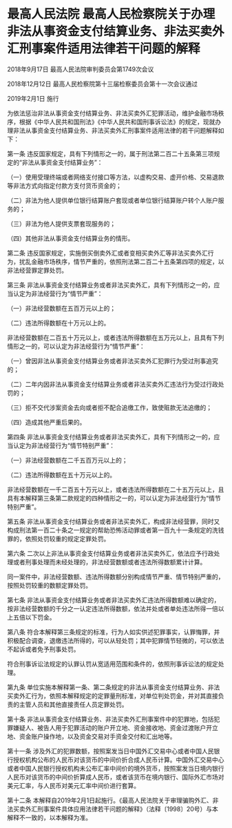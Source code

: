 # 最高人民法院 最高人民检察院关于办理非法从事资金支付结算业务、非法买卖外汇刑事案件适用法律若干问题的解释

2018年9月17日 最高人民法院审判委员会第1749次会议

2018年12月12日 最高人民检察院第十三届检察委员会第十一次会议通过

2019年2月1日 施行

  

为依法惩治非法从事资金支付结算业务、非法买卖外汇犯罪活动，维护金融市场秩序，根据《中华人民共和国刑法》《中华人民共和国刑事诉讼法》的规定，现就办理非法从事资金支付结算业务、非法买卖外汇刑事案件适用法律的若干问题解释如下：

第一条 违反国家规定，具有下列情形之一的，属于刑法第二百二十五条第三项规定的“非法从事资金支付结算业务”：

（一）使用受理终端或者网络支付接口等方法，以虚构交易、虚开价格、交易退款等非法方式向指定付款方支付货币资金的；

（二）非法为他人提供单位银行结算账户套现或者单位银行结算账户转个人账户服务的；

（三）非法为他人提供支票套现服务的；

（四）其他非法从事资金支付结算业务的情形。

第二条 违反国家规定，实施倒买倒卖外汇或者变相买卖外汇等非法买卖外汇行为，扰乱金融市场秩序，情节严重的，依照刑法第二百二十五条第四项的规定，以非法经营罪定罪处罚。

第三条 非法从事资金支付结算业务或者非法买卖外汇，具有下列情形之一的，应当认定为非法经营行为“情节严重”：

（一）非法经营数额在五百万元以上的；

（二）违法所得数额在十万元以上的。

非法经营数额在二百五十万元以上，或者违法所得数额在五万元以上，且具有下列情形之一的，可以认定为非法经营行为“情节严重”：

（一）曾因非法从事资金支付结算业务或者非法买卖外汇犯罪行为受过刑事追究的；

（二）二年内因非法从事资金支付结算业务或者非法买卖外汇违法行为受过行政处罚的；

（三）拒不交代涉案资金去向或者拒不配合追缴工作，致使赃款无法追缴的；

（四）造成其他严重后果的。

第四条 非法从事资金支付结算业务或者非法买卖外汇，具有下列情形之一的，应当认定为非法经营行为“情节特别严重”：

（一）非法经营数额在二千五百万元以上的；

（二）违法所得数额在五十万元以上的。

非法经营数额在一千二百五十万元以上，或者违法所得数额在二十五万元以上，且具有本解释第三条第二款规定的四种情形之一的，可以认定为非法经营行为“情节特别严重”。

第五条 非法从事资金支付结算业务或者非法买卖外汇，构成非法经营罪，同时又构成刑法第一百二十条之一规定的帮助恐怖活动罪或者第一百九十一条规定的洗钱罪的，依照处罚较重的规定定罪处罚。

第六条 二次以上非法从事资金支付结算业务或者非法买卖外汇，依法应予行政处理或者刑事处理而未经处理的，非法经营数额或者违法所得数额累计计算。

同一案件中，非法经营数额、违法所得数额分别构成情节严重、情节特别严重的，按照处罚较重的数额定罪处罚。

第七条 非法从事资金支付结算业务或者非法买卖外汇违法所得数额难以确定的，按非法经营数额的千分之一认定违法所得数额，依法并处或者单处违法所得一倍以上五倍以下罚金。

第八条 符合本解释第三条规定的标准，行为人如实供述犯罪事实，认罪悔罪，并积极配合调查，退缴违法所得的，可以从轻处罚；其中犯罪情节轻微的，可以依法不起诉或者免予刑事处罚。

符合刑事诉讼法规定的认罪认罚从宽适用范围和条件的，依照刑事诉讼法的规定处理。

第九条 单位实施本解释第一条、第二条规定的非法从事资金支付结算业务、非法买卖外汇行为，依照本解释规定的定罪量刑标准，对单位判处罚金，并对其直接负责的主管人员和其他直接责任人员定罪处罚。

第十条 非法从事资金支付结算业务、非法买卖外汇刑事案件中的犯罪地，包括犯罪嫌疑人、被告人用于犯罪活动的账户开立地、资金接收地、资金过渡账户开立地、资金账户操作地，以及资金交易对手资金交付和汇出地等。

第十一条 涉及外汇的犯罪数额，按照案发当日中国外汇交易中心或者中国人民银行授权机构公布的人民币对该货币的中间价折合成人民币计算。中国外汇交易中心或者中国人民银行授权机构未公布汇率中间价的境外货币，按照案发当日境内银行人民币对该货币的中间价折算成人民币，或者该货币在境内银行、国际外汇市场对美元汇率，与人民币对美元汇率中间价进行套算。

第十二条 本解释自2019年2月1日起施行。《最高人民法院关于审理骗购外汇、非法买卖外汇刑事案件具体应用法律若干问题的解释》（法释〔1998〕20号）与本解释不一致的，以本解释为准。